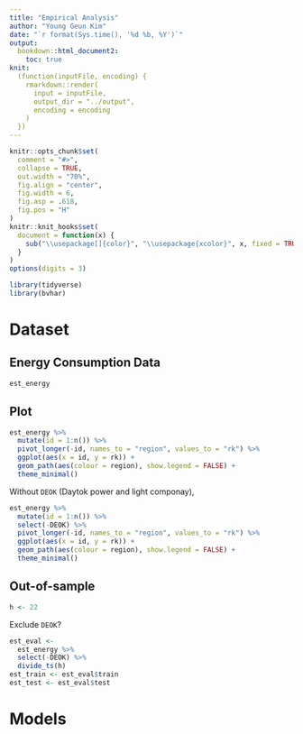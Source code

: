 ```yaml
---
title: "Empirical Analysis"
author: "Young Geun Kim"
date: "`r format(Sys.time(), '%d %b, %Y')`"
output: 
  bookdown::html_document2:
    toc: true
knit:
  (function(inputFile, encoding) {
    rmarkdown::render(
      input = inputFile,
      output_dir = "../output", 
      encoding = encoding
    )
  })
---
```


```r
knitr::opts_chunk$set(
  comment = "#>",
  collapse = TRUE,
  out.width = "70%",
  fig.align = "center",
  fig.width = 6,
  fig.asp = .618,
  fig.pos = "H"
)
knitr::knit_hooks$set(
  document = function(x) {
    sub("\\usepackage[]{color}", "\\usepackage{xcolor}", x, fixed = TRUE)
  }
)
options(digits = 3)
```

```r
library(tidyverse)
library(bvhar)
```

# Dataset

## Energy Consumption Data

```r
est_energy
```

## Plot

```r
est_energy %>% 
  mutate(id = 1:n()) %>% 
  pivot_longer(-id, names_to = "region", values_to = "rk") %>% 
  ggplot(aes(x = id, y = rk)) +
  geom_path(aes(colour = region), show.legend = FALSE) +
  theme_minimal()
```

Without `DEOK` (Daytok power and light componay),

```r
est_energy %>% 
  mutate(id = 1:n()) %>% 
  select(-DEOK) %>% 
  pivot_longer(-id, names_to = "region", values_to = "rk") %>% 
  ggplot(aes(x = id, y = rk)) +
  geom_path(aes(colour = region), show.legend = FALSE) +
  theme_minimal()
```

## Out-of-sample

```r
h <- 22
```

Exclude `DEOK`?

```r
est_eval <- 
  est_energy %>% 
  select(-DEOK) %>%
  divide_ts(h)
est_train <- est_eval$train
est_test <- est_eval$test
```

# Models



